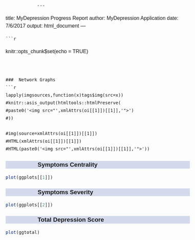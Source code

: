                 ---
title: MyDepression Progress Report
author: MyDepression Application
date: 7/6/2017
output: html_document
---

<style> body{ font-family: 'Oxygen', sans-serif; font-size: 16px; line-height: 24px; } h1,h2,h3,h4 { font-family: 'Raleway', sans-serif; } .container { width: 1000px; } h3 { background-color: #D4DAEC; text-indent: 100px; } h4 { text-indent: 100px; } g-table-intro h4 { text-indent: 0px; } </style>

    ```{r setup, include=FALSE,echo=FALSE}
knitr::opts_chunk$set(echo = TRUE)
```


###  Network Graphs
```{r,echo=FALSE,results='asis'}
lapply(imgsources,function(x)tags$img(src=x))
#knitr::asis_output(htmltools::htmlPreserve(
#paste0('<img src="',xmlAttrs(oi[[1]])[[1]],'">')
#))

#img(source=xmlAttrs(oi[[1]])[[1]])
#HTML(xmlAttrs(oi[[1]])[[1]])
#HTML(paste0('<img src="',xmlAttrs(oi[[1]])[[1]],'">'))
```


###  Symptoms Centrality
```{r echo=FALSE}

plot(ggplots[[1]])

```

###  Symptoms Severity
```{r echo=FALSE}

plot(ggplots[[2]])

```

###  Total Depression Score
```{r echo=FALSE}

plot(ggtotal)

```
